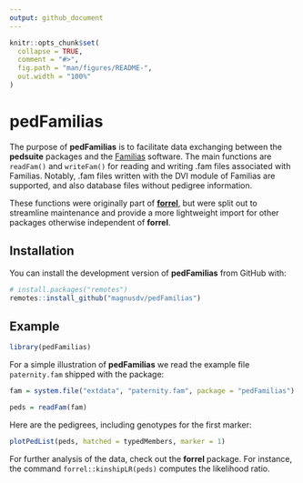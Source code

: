 ```yaml
---
output: github_document
---
```


<!-- README.md is generated from README.Rmd. Please edit that file -->

```r
knitr::opts_chunk$set(
  collapse = TRUE,
  comment = "#>",
  fig.path = "man/figures/README-",
  out.width = "100%"
)
```

# pedFamilias

<!-- badges: start -->
<!-- badges: end -->

The purpose of **pedFamilias** is to facilitate data exchanging between the **pedsuite** packages and the [Familias](https://familias.name/) software. The main functions are `readFam()` and `writeFam()` for reading and writing .fam files associated with Familias. Notably, .fam files written with the DVI module of Familias are supported, and also database files without pedigree information. 

These functions were originally part of [**forrel**](https://github.com/magnusdv/forrel), but were split out to streamline maintenance and provide a more lightweight import for other packages otherwise independent of **forrel**.

## Installation

You can install the development version of **pedFamilias** from GitHub with:

``` r
# install.packages("remotes")
remotes::install_github("magnusdv/pedFamilias")
```

## Example
```r
library(pedFamilias)
```

For a simple illustration of **pedFamilias** we read the example file `paternity.fam` shipped with the package:

```r
fam = system.file("extdata", "paternity.fam", package = "pedFamilias")

peds = readFam(fam)
```

Here are the pedigrees, including genotypes for the first marker:
```r
plotPedList(peds, hatched = typedMembers, marker = 1)
```

For further analysis of the data, check out the **forrel** package. For instance, the command `forrel::kinshipLR(peds)` computes the likelihood ratio.
